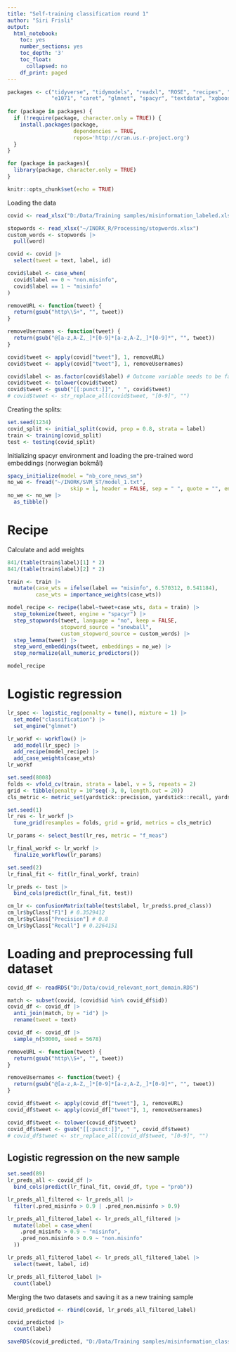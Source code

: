 ```yaml
---
title: "Self-training classification round 1"
author: "Siri Frisli"
output:
  html_notebook:
    toc: yes
    number_sections: yes
    toc_depth: '3'
    toc_float:
      collapsed: no
    df_print: paged
---
```


```r
packages <- c("tidyverse", "tidymodels", "readxl", "ROSE", "recipes", "textrecipes",
              "e1071", "caret", "glmnet", "spacyr", "textdata", "xgboost")
 
for (package in packages) {
  if (!require(package, character.only = TRUE)) {
    install.packages(package,
                     dependencies = TRUE,
                     repos='http://cran.us.r-project.org')
  }
}

for (package in packages){
  library(package, character.only = TRUE)
}

knitr::opts_chunk$set(echo = TRUE)
```

Loading the data
```r
covid <- read_xlsx("D:/Data/Training samples/misinformation_labeled.xlsx")

stopwords <- read_xlsx("~/INORK_R/Processing/stopwords.xlsx")
custom_words <- stopwords |>
  pull(word)

covid <- covid |>
  select(tweet = text, label, id)

covid$label <- case_when(
  covid$label == 0 ~ "non.misinfo",
  covid$label == 1 ~ "misinfo"
)
```

```r
removeURL <- function(tweet) {
  return(gsub("http\\S+", "", tweet))
}

removeUsernames <- function(tweet) {
  return(gsub("@[a-z,A-Z,_]*[0-9]*[a-z,A-Z,_]*[0-9]*", "", tweet))
}

covid$tweet <- apply(covid["tweet"], 1, removeURL)
covid$tweet <- apply(covid["tweet"], 1, removeUsernames)

covid$label <- as.factor(covid$label) # Outcome variable needs to be factor
covid$tweet <- tolower(covid$tweet)
covid$tweet <- gsub("[[:punct:]]", " ", covid$tweet)
# covid$tweet <- str_replace_all(covid$tweet, "[0-9]", "")
```

Creating the splits:
```r
set.seed(1234)
covid_split <- initial_split(covid, prop = 0.8, strata = label)
train <- training(covid_split)
test <- testing(covid_split)
```

Initializing spacyr environment and loading the pre-trained word embeddings (norwegian bokmål)
```r
spacy_initialize(model = "nb_core_news_sm")
no_we <- fread("~/INORK/SVM_ST/model_1.txt", 
                    skip = 1, header = FALSE, sep = " ", quote = "", encoding = "UTF-8")
no_we <- no_we |>
  as_tibble()
```

# Recipe
Calculate and add weights 
```r
841/(table(train$label)[1] * 2)
841/(table(train$label)[2] * 2)
```

```r
train <- train |>
  mutate(case_wts = ifelse(label == "misinfo", 6.570312, 0.541184),
         case_wts = importance_weights(case_wts))
```

```r
model_recipe <- recipe(label~tweet+case_wts, data = train) |>
  step_tokenize(tweet, engine = "spacyr") |>
  step_stopwords(tweet, language = "no", keep = FALSE, 
                 stopword_source = "snowball", 
                 custom_stopword_source = custom_words) |>
  step_lemma(tweet) |>
  step_word_embeddings(tweet, embeddings = no_we) |>
  step_normalize(all_numeric_predictors())

model_recipe
```

# Logistic regression
```r
lr_spec <- logistic_reg(penalty = tune(), mixture = 1) |>
  set_mode("classification") |>
  set_engine("glmnet")
```

```r
lr_workf <- workflow() |>
  add_model(lr_spec) |>
  add_recipe(model_recipe) |>
  add_case_weights(case_wts)
lr_workf
```

```r
set.seed(8008)
folds <- vfold_cv(train, strata = label, v = 5, repeats = 2)
grid <- tibble(penalty = 10^seq(-3, 0, length.out = 20))
cls_metric <- metric_set(yardstick::precision, yardstick::recall, yardstick::f_meas)
```

```r
set.seed(1)
lr_res <- lr_workf |>
  tune_grid(resamples = folds, grid = grid, metrics = cls_metric)
```

```r
lr_params <- select_best(lr_res, metric = "f_meas")

lr_final_workf <- lr_workf |>
  finalize_workflow(lr_params)
```

```r
set.seed(2)
lr_final_fit <- fit(lr_final_workf, train)

lr_preds <- test |>
  bind_cols(predict(lr_final_fit, test))

cm_lr <- confusionMatrix(table(test$label, lr_preds$.pred_class)) 
cm_lr$byClass["F1"] # 0.3529412   
cm_lr$byClass["Precision"] # 0.8  
cm_lr$byClass["Recall"] # 0.2264151  
```

# Loading and preprocessing full dataset
```r
covid_df <- readRDS("D:/Data/covid_relevant_nort_domain.RDS")

match <- subset(covid, (covid$id %in% covid_df$id))
covid_df <- covid_df |>
  anti_join(match, by = "id") |>
  rename(tweet = text)
```

```r
covid_df <- covid_df |>
  sample_n(50000, seed = 5678)
```

```r
removeURL <- function(tweet) {
  return(gsub("http\\S+", "", tweet))
}

removeUsernames <- function(tweet) {
  return(gsub("@[a-z,A-Z,_]*[0-9]*[a-z,A-Z,_]*[0-9]*", "", tweet))
}

covid_df$tweet <- apply(covid_df["tweet"], 1, removeURL)
covid_df$tweet <- apply(covid_df["tweet"], 1, removeUsernames)

covid_df$tweet <- tolower(covid_df$tweet)
covid_df$tweet <- gsub("[[:punct:]]", " ", covid_df$tweet)
# covid_df$tweet <- str_replace_all(covid_df$tweet, "[0-9]", "")
```

## Logistic regression on the new sample
```r
set.seed(89)
lr_preds_all <- covid_df |>
  bind_cols(predict(lr_final_fit, covid_df, type = "prob"))
```

```r
lr_preds_all_filtered <- lr_preds_all |>
  filter(.pred_misinfo > 0.9 | .pred_non.misinfo > 0.9)
```

```r
lr_preds_all_filtered_label <- lr_preds_all_filtered |>
  mutate(label = case_when(
    .pred_misinfo > 0.9 ~ "misinfo",
    .pred_non.misinfo > 0.9 ~ "non.misinfo"
  ))
```

```r
lr_preds_all_filtered_label <- lr_preds_all_filtered_label |>
  select(tweet, label, id)
```

```r
lr_preds_all_filtered_label |>
  count(label)
```

Merging the two datasets and saving it as a new training sample
```r
covid_predicted <- rbind(covid, lr_preds_all_filtered_label)

covid_predicted |>
  count(label)
```

```r
saveRDS(covid_predicted, "D:/Data/Training samples/misinformation_class_1.RDS")
```

